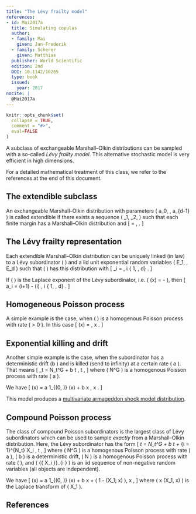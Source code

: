 ```yaml
---
title: "The Lévy frailty model"
references:
- id: Mai2017a
  title: Simulating copulas
  author:
  - family: Mai
    given: Jan-Frederik
  - family: Scherer
    given: Matthias
  publisher: World Scientific
  edition: 2nd
  DOI: 10.1142/10265
  type: book
  issued:
    year: 2017
nocite: |
  @Mai2017a
---
```


```r
knitr::opts_chunk$set(
  collapse = TRUE,
  comment = "#>",
  eval=FALSE
)
```

A subclass of exchangeable Marshall--Olkin distributions can be sampled with a so-called *Lévy frailty model*.
This alternative stochastic model is very efficient in high dimensions.

For a detailed mathematical treatment of this class, we refer to the references at the end of this document.


## The extendible subclass

An exchangeable Marshall--Olkin distribution with parameters \( a_0, \ldots, a_{d-1} \) is called extendible if there exists a sequence \( \tau_1, \tau_2, \ldots \) such that each finite margin has a Marshall--Olkin distribution and
\[
  \mathbb{P}{\left( \tau_1 > t_1 , \ldots \tau_d > t_d \right)}
    = \exp{\left \{ - \sum_{i = 0}^{d-1} a_i t_{[i+1]} \right \}}, \quad \boldsymbol{t} \geq 0 .
\]


## The Lévy frailty representation

Each extendible Marshall--Olkin distribution can be uniquely linked (in law) to a Lévy subordinator \( \Lambda \) and a iid unit exponential random variables \( E_1, \ldots , E_d \) such that \( \boldsymbol{\tau} \) has this distribution with
\[
  \tau_i
    = \inf{\left \{ t > 0 \ : \ \Lambda_t \geq E_i \right \}}, \quad i \in \{ 1, \ldots, d\} .
\]

If \( \psi \) is the Laplace exponent of the Lévy subordinator, i.e. \( \psi (x) = -\log\mathbb{E}{[\exp{\{ - x \Lambda_1\}}]} \), then
\[
  a_i
    = \psi (i+1) - \psi(i) , \quad i \in \{ 1, \ldots, d\} .
\]

## Homogeneous Poisson process

A simple example is the case, when \( \Lambda \) is a homogenous Poisson process with rate \( \lambda > 0 \).
In this case
\[
  \psi (x)
    = \lambda {\left( 1 - \exp{\{ -x\}} \right)} , \quad x \geq 0 .
\]


## Exponential killing and drift

Another simple example is the case, when the subordinator has a deterministic drift \(b \geq 0 \) and is killed (send to infinity) at a certain rate \( a \geq 0 \).
That means
\[
  \Lambda_t
    = N_t^G \cdot \infty + b t , \quad t \geq 0 ,
\]
where \( N^G \) is a homogenous Poisson process with rate \( a \).

We have
\[
  \psi (x)
    = a 1_{(0, \infty)} (x)
      + b x , \quad x \geq 0 .
\]

This model produces a [multivariate armageddon shock model distribution](Armageddon-ESM-distribution.html).


## Compound Poisson process

The class of compound Poisson subordinators is the largest class of Lévy subordinators which can be used to sample *exactly* from a Marshall--Olkin distribution.
Here, the Lévy subordinator has the form
\[
  \Lambda_t
    = N_t^G \cdot \infty
      + b t
      + \sum_{i = 1}^{N_t} X_i , \quad t \geq 0 ,
\]
where \( N^G \) is a homogenous Poisson process with rate \( a \geq 0 \), \( b \geq 0 \) is a deterministic drift, \( N \) is a homogenous Poisson process with rate \( \lambda \geq 0 \), and \( {\{ X_i \}}_{i \in \mathbb{N}} \) is an iid sequence of non-negative random variables (all objects are independent).

We have
\[
  \psi (x)
    = a 1_{(0, \infty)} (x)
      + b x
      + \lambda \left( 1 - \mathcal{L} (X_1; x) \right), \quad x \geq 0 ,
\]
where \( x \mapsto \mathcal{L} (X_1, x) \) is the Laplace transform of \( X_1 \).


## References

